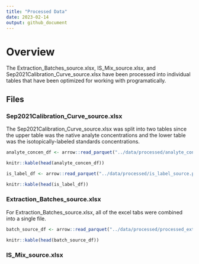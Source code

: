 ```yaml
---
title: "Processed Data"
date: 2023-02-14
output: github_document
---
```


# Overview

The Extraction_Batches_source.xlsx, IS_Mix_source.xlsx, and Sep2021Calibration_Curve_source.xlsx have been processed into individual tables that have been optimized for working with programatically.

## Files

### Sep2021Calibration_Curve_source.xlsx

The Sep2021Calibration_Curve_source.xlsx was split into two tables since the upper table was the native analyte concentrations and the lower table was the isotopically-labeled standards concentrations.

```r
analyte_concen_df <- arrow::read_parquet("../data/processed/analyte_concentrations.parquet")

knitr::kable(head(analyte_concen_df))
```

```r
is_label_df <- arrow::read_parquet("../data/processed/is_label_source.parquet")

knitr::kable(head(is_label_df))
```

### Extraction_Batches_source.xlsx

For Extraction_Batches_source.xlsx, all of the excel tabs were combined into a single file.

```r
batch_source_df <- arrow::read_parquet("../data/processed/processed_extract_batch_source.parquet")

knitr::kable(head(batch_source_df))
```

### IS_Mix_source.xlsx


